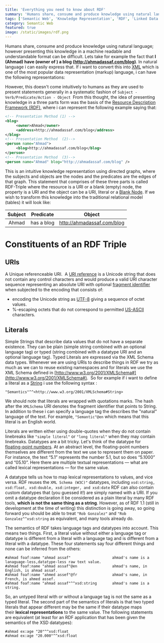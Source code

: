 ```yaml
---
title: 'Everything you need to know about RDF'
summary: 'Humans share, consume and produce knowledge using natural language; however presenting this knowledge in a machine readable and understandable format can be difficult. This post discusses the Resource Description Framework (RDF) which is the main data modeling block of the Semantic Web'
tags: ['Semantic Web', 'Knowledge Representation', 'RDF', 'Linked Data']
category: Semantic Web
featured: true
image: /static/images/rdf.png
---
```


Humans share, consume and produce knowledge using natural language; however presenting this knowledge in a machine readable and understandable format can be difficult. Lets take for example the fact that **I (Ahmad) have (owner of ) a blog (http://ahmadassaf.com/blog)**. In natural language i can easily express that. If i want to convert this into [XML](http://en.wikipedia.org/wiki/XML 'XML') which is one of the most popular data representation (markup) language, i can have the following representations:

However, this doesn't come intuitively to humans as they are used to present statements generally in a systematic fashion of `Subject - Verb/Predicate/Action - Object `From this thought, the idea of presenting knowledge in a three parts form was the basis of the [Resource Description Framework (RDF)](http://en.wikipedia.org/wiki/Resource_Description_Framework), where i can represent the following example saying that:

```xml
<!-- Presentation Method (1) -->
<blog>
     <owner>Ahmad</owner>
     <address>http://ahmadassaf.com/blog</address>
</blog>
<!-- Presentation Method  (2)-->
<person name="Ahmad">
     <blog>http://ahmadassaf.com/blog</blog>
</person>
<!-- Presentation Method  (3)-->
<person name="Ahmad" blog="http://ahmadassaf.com/blog" />
```

This is an intuitive knowledge representation using directed graphs, where the subjects and objects are the nodes and the predicates are the edges of that graph. This statement that comprises of these three parts is called RDF-Triple where the resource is a URI or a blank (empty) node, the property is a URI and the object can be a URI, literal or a [Blank Node](http://en.wikipedia.org/wiki/Blank_node 'Blank node'). If we wish to transform this knowledge into the traditional relational model (tables) it will look like:

| **Subject** | **Predicate** |         **Object**         |
| :---------: | :-----------: | :------------------------: |
|    Ahmad    |  has a blog   | http://ahmadassaf.com/blog |

# Constituents of an RDF Triple

## URIs

A Unique referenceable URI.  A [URI reference](http://en.wikipedia.org/wiki/Uniform_resource_identifier 'Uniform resource identifier') is a Unicode string that does not contain any control characters and would produce a valid URI character sequence representing an absolute URI with optional [fragment identifier](http://en.wikipedia.org/wiki/Fragment_identifier 'Fragment identifier') when subjected to the encoding that consists of:

- encoding the Unicode string as [UTF-8](http://en.wikipedia.org/wiki/UTF-8 'UTF-8') giving a sequence of octet values.
- %-escaping octets that do not correspond to permitted [US-ASCII](http://en.wikipedia.org/wiki/ASCII 'ASCII') characters.

## Literals

Simple Strings that describe data values that do not have a separate existence. They can be plain (simple string combined with an optional language tag) or typed (string combined with a datatype URI and an optional language tag). Typed Literals are expressed via the XML Schema data types. Whenever we are using URIs to describe things in RDF we try as much as we can to reuse existing namespaces and for literals we use the XML Schema defined in [http://www.w3.org/2001/XMLSchema#](http://www.w3.org/2001/XMLSchema#).  So for example if i want to define a literal as a [String](http://en.wikipedia.org/wiki/String_%28computer_science%29 'String (computer science)') i use the following syntax :

```
"Semantics"^^<http://www.w3.org/2001/XMLSchema#String>
```

We should note that literals are wrapped with quotations marks. The hash after the `XMLSchema` URI denotes the fragment identifier that points to String. In addition to these i can specify a language tag the describes the "natural" language of the text. For example, `"Semantic"@en` which means that this literal is an English world.

Literals are written either using double-quotes when they do not contain linebreaks like `"simple literal"` or `"long literal"` when they may contain linebreaks. Datatypes are a bit tricky. Let's think of the datatype for [floating-point numbers](http://en.wikipedia.org/wiki/Floating_point 'Floating point'). At an abstract level, the floating-point numbers themselves are different from the text we use to represent them on paper. For instance, the text “5.1” represents the number 5.1, but so does “5.1000” and “05.10”. Here there are multiple textual representations — what are called lexical representations — for the same value.

A datatype tells us how to map lexical representations to values, and vice versa. RDF reuses the `XML Schema (W3C)"` datatypes, including `xsd:string, xsd:float, xsd:double, xsd:integer, and xsd:date` RDF can also contain custom datatypes that (you guessed it!) are simply named with a URI. If you omit a datatype declaration it be considered as a plain literal by many RDF tools, **which is not the same thing as a string**. However, as of RDF 1.1 (still in development at the time of writing) this distinction is going away, so going forward you should be able to treat `"Rob Gonzalez"` and `"Rob Gonzalez^^xsd:string` as equivalent, and many tools already do.

The semantics of RDF takes language tags and datatypes into account. This means two things. First, a literal value without either a language tag or datatype is different from a literal with a language tag and is different from a literal with a datatype. These four statements say four different things and none can be inferred from the others:

```
#ahmad foaf:name "ahmad assaf"                   ahmad's name is a lanaguage-less,datatype-less raw text value.
#ahmad foaf:name "ahmad assaf"@en                ahmad's name, in English, is ahmad assaf.
#ahmad foaf:name "ahmed assef"@fr                ahmad's name, in French, is ahmed assef.
#ahmad foaf:name "ahmad assaf"^^xsd:string       ahmad's name is a string.
```

So, an untyped literal with or without a language tag is not the same as a typed literal. The second part of the semantics of literals is that two typed literals that appear different may be the same if their datatype maps their **lexical representations** to the same value. The following statements are equivalent (at least for an RDF application that has been given the semantics of the XSD datatypes):

```
#ahmad ex:age "20"^^xsd:float
#ahmad ex:age "20.000"^^xsd:float
```
